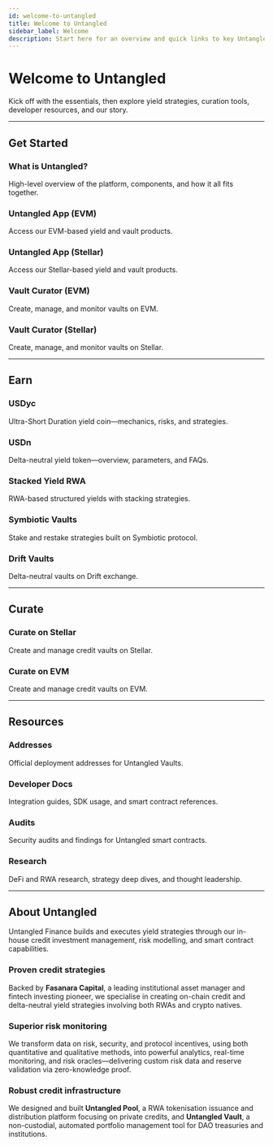 ```yaml
---
id: welcome-to-untangled
title: Welcome to Untangled
sidebar_label: Welcome
description: Start here for an overview and quick links to key Untangled docs and resources.
---
```



# Welcome to Untangled

Kick off with the essentials, then explore yield strategies, curation tools, developer resources, and our story.

---

## Get Started

<div className={styles.cardGrid}>

  <Link className={styles.card} to="/docs/user-documentation/overview">
    <h3>What is Untangled?</h3>
    <p>High-level overview of the platform, components, and how it all fits together.</p>
  </Link>

  <Link className={styles.card} to="https://app.untangled.finance" target="_blank" rel="noopener noreferrer">
    <h3>Untangled App (EVM)</h3>
    <p>Access our EVM-based yield and vault products.</p>
  </Link>

  <Link className={styles.card} to="https://stellar.untangled.finance" target="_blank" rel="noopener noreferrer">
    <h3>Untangled App (Stellar)</h3>
    <p>Access our Stellar-based yield and vault products.</p>
  </Link>

  <Link className={styles.card} to="https://curator.untangled.finance" target="_blank" rel="noopener noreferrer">
    <h3>Vault Curator (EVM)</h3>
    <p>Create, manage, and monitor vaults on EVM.</p>
  </Link>

  <Link className={styles.card} to="https://curator-stellar.untangled.finance" target="_blank" rel="noopener noreferrer">
    <h3>Vault Curator (Stellar)</h3>
    <p>Create, manage, and monitor vaults on Stellar.</p>
  </Link>

</div>

---

## Earn

<div className={styles.cardGrid}>

  <Link className={styles.card} to="/docs/credio/01-USDyc/">
    <h3>USDyc</h3>
    <p>Ultra-Short Duration yield coin—mechanics, risks, and strategies.</p>
  </Link>

  <Link className={styles.card} to="/docs/credio/02-USDn/">
    <h3>USDn</h3>
    <p>Delta-neutral yield token—overview, parameters, and FAQs.</p>
  </Link>

  <Link className={styles.card} to="/docs/credio/03-Stacked-RWA-Yield/">
    <h3>Stacked Yield RWA</h3>
    <p>RWA-based structured yields with stacking strategies.</p>
  </Link>

  <Link className={styles.card} to="/docs/credio/04-Symbiotic-Vaults/">
    <h3>Symbiotic Vaults</h3>
    <p>Stake and restake strategies built on Symbiotic protocol.</p>
  </Link>

  <Link className={styles.card} to="/docs/credio/05-Drift-Vaults/">
    <h3>Drift Vaults</h3>
    <p>Delta-neutral vaults on Drift exchange.</p>
  </Link>

</div>

---

## Curate

<div className={styles.cardGrid}>

  <Link className={styles.card} to="/docs/user-documentation/Curate/create-stellar-vault">
    <h3>Curate on Stellar</h3>
    <p>Create and manage credit vaults on Stellar.</p>
  </Link>

  <Link className={styles.card} to="/docs/user-documentation/Curate/create-evm-vault">
    <h3>Curate on EVM</h3>
    <p>Create and manage credit vaults on EVM.</p>
  </Link>

</div>

---

## Resources

<div className={styles.cardGrid}>

  <Link className={styles.card} to="/docs/developer-documentation/Untangled-Vaults/Deployment">
    <h3>Addresses</h3>
    <p>Official deployment addresses for Untangled Vaults.</p>
  </Link>

  <Link className={styles.card} to="/docs/developer-documentation/Untangled-Vaults/">
    <h3>Developer Docs</h3>
    <p>Integration guides, SDK usage, and smart contract references.</p>
  </Link>

  <Link className={styles.card} to="/docs/developer-documentation/Untangled-Vaults/Security">
    <h3>Audits</h3>
    <p>Security audits and findings for Untangled smart contracts.</p>
  </Link>

  <Link className={styles.card} to="https://mirror.xyz/untangledcredio.eth" target="_blank" rel="noopener noreferrer">
    <h3>Research</h3>
    <p>DeFi and RWA research, strategy deep dives, and thought leadership.</p>
  </Link>

</div>

---

## About Untangled

Untangled Finance builds and executes yield strategies through our in-house credit investment management, risk modelling, and smart contract capabilities.

### Proven credit strategies
Backed by **Fasanara Capital**, a leading institutional asset manager and fintech investing pioneer, we specialise in creating on-chain credit and delta-neutral yield strategies involving both RWAs and crypto natives.

### Superior risk monitoring
We transform data on risk, security, and protocol incentives, using both quantitative and qualitative methods, into powerful analytics, real-time monitoring, and risk oracles—delivering custom risk data and reserve validation via zero-knowledge proof.

### Robust credit infrastructure
We designed and built **Untangled Pool**, a RWA tokenisation issuance and distribution platform focusing on private credits, and **Untangled Vault**, a non-custodial, automated portfolio management tool for DAO treasuries and institutions.
